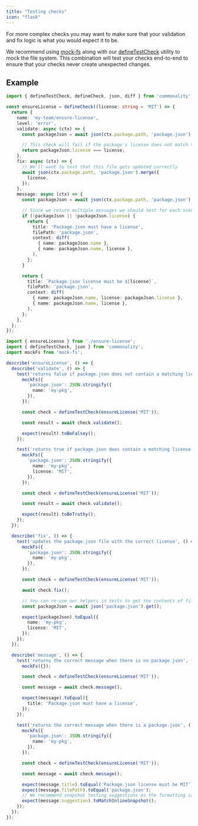 ```yaml
---
title: "Testing checks"
icon: "flask"
---
```


For more complex checks you may want to make sure that your validation
and fix logic is what you would expect it to be.

We recommend using [mock-fs](https://github.com/tschaub/mock-fs) along with our [defineTestCheck](/reference/define-test-check) utility to mock the file system.
This combination will test your checks end-to-end to ensure that your checks never create unexpected changes.

## Example

```ts packages/checks/ensure-license.ts
import { defineTestCheck, defineCheck, json, diff } from 'commonality';

const ensureLicense = defineCheck((license: string = 'MIT') => {
  return {
    name: 'my-team/ensure-license',
    level: 'error',
    validate: async (ctx) => {
      const packageJson = await json(ctx.package.path, 'package.json').get();

      // This check will fail if the package's license does not match the one specified
      return packageJson.license === license;
    },
    fix: async (ctx) => {
      // We'll want to test that this file gets updated correctly
      await json(ctx.package.path, 'package.json').merge({
        license,
      });
    },
    message: async (ctx) => {
      const packageJson = await json(ctx.package.path, 'package.json').get();

      // Since we return multiple messages we should test for each scenario
      if (!packageJson || !packageJson.license) {
        return {
          title: 'Package.json must have a license',
          filePath: 'package.json',
          context: diff(
            { name: packageJson.name },
            { name: packageJson.name, license },
          ),
        };
      }

      return {
        title: `Package.json license must be ${license}`,
        filePath: 'package.json',
        context: diff(
          { name: packageJson.name, license: packageJson.license },
          { name: packageJson.name, license },
        ),
      };
    },
  };
});
```

```ts filename="packages/checks/ensure-license.test.ts"
import { ensureLicense } from './ensure-license';
import { defineTestCheck, json } from 'commonality';
import mockFs from 'mock-fs';

describe('ensureLicense', () => {
  describe('validate', () => {
    test('returns false if package.json does not contain a matching license', () => {
      mockFs({
        'package.json': JSON.stringify({
          name: 'my-pkg',
        }),
      });

      const check = defineTestCheck(ensureLicense('MIT'));

      const result = await check.validate();

      expect(result).toBeFalsey();
    });

    test('returns true if package.json does contain a matching license', () => {
      mockFs({
        'package.json': JSON.stringify({
          name: 'my-pkg',
          license: 'MIT',
        }),
      });

      const check = defineTestCheck(ensureLicense('MIT'));

      const result = await check.validate();

      expect(result).toBeTruthy();
    });
  });

  describe('fix', () => {
    test('updates the package.json file with the correct license', () => {
      mockFs({
        'package.json': JSON.stringify({
          name: 'my-pkg',
        }),
      });

      const check = defineTestCheck(ensureLicense('MIT'));

      await check.fix();

      // You can re-use our helpers in tests to get the contents of files
      const packageJson = await json('package.json').get();

      expect(packageJson).toEqual({
        name: 'my-pkg',
        license: 'MIT',
      });
    });
  });

  describe('message', () => {
    test('returns the correct message when there is no package.json', () => {
      mockFs({});

      const check = defineTestCheck(ensureLicense('MIT'));

      const message = await check.message();

      expect(message).toEqual({
        title: 'Package.json must have a license',
      });
    });

    test('returns the correct message when there is a package.json', () => {
      mockFs({
        'package.json': JSON.stringify({
          name: 'my-pkg',
        }),
      });

      const check = defineTestCheck(ensureLicense('MIT'));

      const message = await check.message();

      expect(message.title).toEqual('Package.json license must be MIT');
      expect(message.filePath).toEqual('package.json');
      // We recommend snapshot testing suggestions as the formatting can be tricky to hardcode
      expect(message.suggestion).toMatchInlineSnapshot();
    });
  });
});
```
